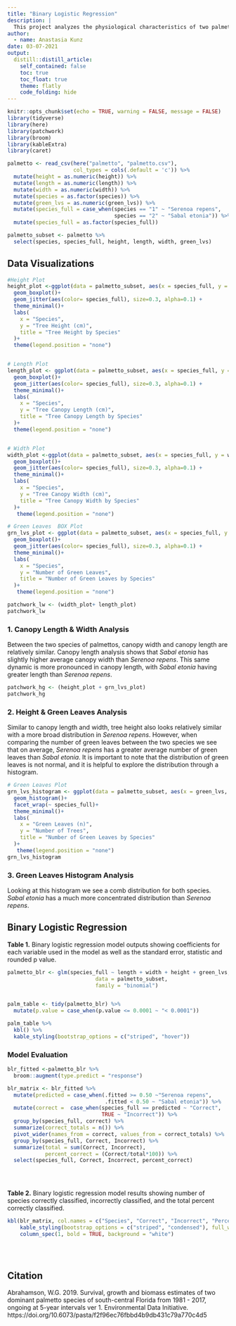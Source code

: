 ```yaml
---
title: "Binary Logistic Regression"
description: |
  This project analyzes the physiological characteristics of two palmetto species, then shows the accuracy of a binary logistic regression model in differentiating between the two.
author:
  - name: Anastasia Kunz
date: 03-07-2021
output:
  distill::distill_article:
    self_contained: false
    toc: true
    toc_float: true
    theme: flatly
    code_folding: hide
---
```



```r
knitr::opts_chunk$set(echo = TRUE, warning = FALSE, message = FALSE)
library(tidyverse)
library(here)
library(patchwork)
library(broom)
library(kableExtra)
library(caret)


```


```r
palmetto <- read_csv(here("palmetto", "palmetto.csv"),
                     col_types = cols(.default = 'c')) %>% 
  mutate(height = as.numeric(height)) %>% 
  mutate(length = as.numeric(length)) %>% 
  mutate(width = as.numeric(width)) %>% 
  mutate(species = as.factor(species)) %>% 
  mutate(green_lvs = as.numeric(green_lvs)) %>% 
  mutate(species_full = case_when(species == "1" ~ "Serenoa repens",
                                  species == "2" ~ "Sabal etonia")) %>% 
  mutate(species_full = as.factor(species_full))

palmetto_subset <- palmetto %>% 
  select(species, species_full, height, length, width, green_lvs)
```

## Data Visualizations


```r
#Height Plot
height_plot <-ggplot(data = palmetto_subset, aes(x = species_full, y = height))+
  geom_boxplot()+ 
  geom_jitter(aes(color= species_full), size=0.3, alpha=0.1) +
  theme_minimal()+
  labs(
    x = "Species",
    y = "Tree Height (cm)",
    title = "Tree Height by Species"
  )+
  theme(legend.position = "none")


# Length Plot
length_plot <- ggplot(data = palmetto_subset, aes(x = species_full, y = length))+
  geom_boxplot()+
  geom_jitter(aes(color= species_full), size=0.3, alpha=0.1) +
  theme_minimal()+
  labs(
    x = "Species",
    y = "Tree Canopy Length (cm)",
    title = "Tree Canopy Length by Species"
  )+
  theme(legend.position = "none")


# Width Plot
width_plot <-ggplot(data = palmetto_subset, aes(x = species_full, y = width))+
  geom_boxplot()+
  geom_jitter(aes(color= species_full), size=0.3, alpha=0.1) +
  theme_minimal()+
  labs(
    x = "Species",
    y = "Tree Canopy Width (cm)",
    title = "Tree Canopy Width by Species"
  )+
   theme(legend.position = "none")

# Green Leaves  BOX Plot
grn_lvs_plot <- ggplot(data = palmetto_subset, aes(x = species_full, y = green_lvs))+
  geom_boxplot()+
  geom_jitter(aes(color= species_full), size=0.3, alpha=0.1) +
  theme_minimal()+
  labs(
    x = "Species",
    y = "Number of Green Leaves",
    title = "Number of Green Leaves by Species"
  )+
   theme(legend.position = "none")


```


```r
patchwork_lw <- (width_plot+ length_plot)
patchwork_lw
```

### 1. Canopy Length & Width Analysis
Between the two species of palmettos, canopy width and canopy length are relatively similar. Canopy length analysis shows that *Sabal etonia* has slightly higher average canopy width than *Serenoa repens*. This same dynamic is more pronounced in canopy length, with *Sabal etonia* having greater length than *Serenoa repens*.

```r
patchwork_hg <- (height_plot + grn_lvs_plot)
patchwork_hg
```

### 2. Height & Green Leaves Analysis
Similar to canopy length and width, tree height also looks relatively similar with a more broad distribution in *Serenoa repens*. However, when comparing the number of green leaves between the two species we see that on average, *Serenoa repens* has a greater average number of green leaves than *Sabal etonia*. It is important to note that the distribution of green leaves is not normal, and it is helpful to explore the distribution through a histogram.

```r
# Green Leaves Plot
grn_lvs_histogram <- ggplot(data = palmetto_subset, aes(x = green_lvs, fill = species_full))+
  geom_histogram()+
  facet_wrap(~ species_full)+
  theme_minimal()+
  labs(
    x = "Green Leaves (n)",
    y = "Number of Trees",
    title = "Number of Green Leaves by Species"
  )+
   theme(legend.position = "none")
grn_lvs_histogram
```

### 3. Green Leaves Histogram Analysis
Looking at this histogram we see a comb distribution for both species. *Sabal etonia* has a much more concentrated distribution than *Serenoa repens*.


## Binary Logistic Regression


**Table 1.** Binary logistic regression model outputs showing coefficients for each variable used in the model as well as the standard error, statistic and rounded p value.

```r
palmetto_blr <- glm(species_full ~ length + width + height + green_lvs, 
                            data = palmetto_subset, 
                            family = "binomial")


palm_table <- tidy(palmetto_blr) %>% 
  mutate(p.value = case_when(p.value <= 0.0001 ~ "< 0.0001"))

palm_table %>% 
  kbl() %>% 
  kable_styling(bootstrap_options = c("striped", "hover"))

```



### Model Evaluation

```r
blr_fitted <-palmetto_blr %>% 
  broom::augment(type.predict = "response")

blr_matrix <- blr_fitted %>% 
  mutate(predicted = case_when(.fitted >= 0.50 ~"Serenoa repens",
                               .fitted < 0.50 ~ "Sabal etonia")) %>% 
  mutate(correct =  case_when(species_full == predicted ~ "Correct",
                              TRUE ~ "Incorrect")) %>% 
  group_by(species_full, correct) %>% 
  summarize(correct_totals = n()) %>% 
  pivot_wider(names_from = correct, values_from = correct_totals) %>% 
  group_by(species_full, Correct, Incorrect) %>% 
  summarize(total = sum(Correct, Incorrect),
            percent_correct = (Correct/total*100)) %>% 
  select(species_full, Correct, Incorrect, percent_correct)
  

    
```

**Table 2.** Binary logistic regression model results showing number of species correctly
classified, incorrectly classified, and the total percent correctly classified.

```r
kbl(blr_matrix, col.names = c("Species", "Correct", "Incorrect", "Percent Correct")) %>% 
    kable_styling(bootstrap_options = c("striped", "condensed"), full_width = T) %>% 
    column_spec(1, bold = TRUE, background = "white")
  
  
  

```




## Citation

Abrahamson, W.G. 2019. Survival, growth and biomass estimates of two dominant palmetto species of south-central Florida from 1981 - 2017, ongoing at 5-year intervals ver 1. Environmental Data Initiative. https://doi.org/10.6073/pasta/f2f96ec76fbbd4b9db431c79a770c4d5




